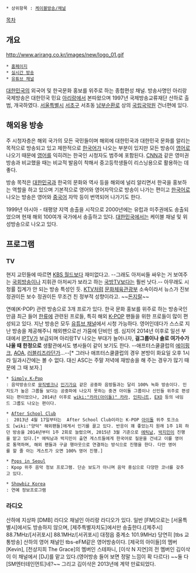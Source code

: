  * 상위항목 : [[케이블방송/채널]]

[[목차]]
== 개요 ==
http://www.arirang.co.kr/images/new/logo_01.gif
 * [http://www.arirang.co.kr 홈페이지]
 * [http://www.arirang.co.kr/Tv/Tv_Index.asp?sys_lang=Eng 실시간 방송]
 * [https://www.youtube.com/user/arirang 유튜브 채널]

[[대한민국]]의 외국어 및 한국문화 홍보를 위주로 하는 종합편성 채널. 방송사명인 아리랑국제방송은 대한민국 민요 [[아리랑]]에서 본따왔으며 1997년 국제방송교류재단 산하로 출범, 개국하였다. [[서울특별시]] [[서초구]] 서초동 [[남부순환로]] 상의 [[국립국악원]] 건너편에 있다.

== 해외용 방송 == 
주 시청자층은 해외 국가의 모든 국민들이며 해외에 대한민국과 대한민국 문화를 알리는 목적으로 방송되고 있고 제한적으로 [[한국어]]가 나오는 부분이 있지만 모든 방송이 [[영어]]로 나오기 때문에 [[영어]]를 익히려는 한국인 시청자도 범주에 포함된다. [[CNN]]과 같은 영미권 방송과 비교했을 때는 비교적 발음이 착해서 중고등학생들이 리스닝용으로 활용하는 데 좋다.

방송 목적은 [[대한민국]]과 한국의 문화와 역사 등을 해외에 널리 알리면서 한국을 홍보하는 역할을 하고 있으며 기본적으로 영어와 영어자막으로 방송이 나가는 편이고 [[한국어]]로 나오는 방송은 영어와 [[중국어]] 자막 등이 번역되어 나가기도 한다. 

1999년 아시아 - 태평양 지역 송출을 시작으로 2000년에는 유럽과 미주권에도 송출되었으며 현재 해외 100여개 국가에서 송출하고 있다. [[대한민국]]에서는 케이블 채널 및 위성방송으로 나오고 있다.

== 프로그램 ==
=== TV ===
현지 교민들에 따르면 [[KBS 월드]]보다 재미없다고. --그래도 아저씨들 싸우는 거 보여주는 [[국회방송]]이나 지휘관 아저씨가 보라고 하는 [[국방TV]]보다는 훨씬 낫다.-- 아무래도 시청률 집계가 안 되는 방송 특성인 듯. [[KTV]]처럼 [[문화체육관광부]] 소속이라서 뉴스가 진보 정권이든 보수 정권이든 무조건 친 정부적 성향이라고. ~~[[돈지랄]]~~

연예(K-POP) 관련 방송으로 3개 프로가 있다. 한국 문화 홍보를 위주로 하는 방송국인 만큼 최근 들어 [[한류]]에 관련된 프로들, 특히 해외 [[K-POP]] 팬들을 위한 프로들이 많이 편성되고 있다. 지난 방송은 모두 [https://www.youtube.com/user/arirang 유튜브 채널]에서 시청 가능하다. 영어인데다가 스스로 지난 방송을 제공해주니 해외팬으로선 가뭄에 단비인 셈. 심지어 2014년 이후로 일선 부대에서 [[IPTV]]가 보급되며 아리랑TV 나오는 부대가 늘어나자, '''걸그룹이나 솔로 여가수가 나올 때 한정으로''' 생활관에서도 병사들이 같이 보기도 한다. --애프터스쿨클럽의 [[에이핑크]], [[AOA]], [[러블리즈]]라던가...--[* 그러나 애프터스쿨클럽의 경우 본방이 화요일 오후 1시라 일과시간에는 볼 수 없다. 대신 ASC는 주말 저녁에 재방송을 해 주는 경우가 많기 때문에 그 때 보자.]

 * [http://www.arirang.co.kr/Tv2/Tv_PlusHomepage_Full.asp?PROG_CODE=TVCR0636&MENU_CODE=101505 Simply K-Pop] 
 : 음악방송으로 [[뮤직뱅크]]나 [[인기가요]] 같은 공중파 음방들과는 달리 100% 녹화 방송이다. 인지도가 높은 그룹들 보다는 공중파에 나오지 못하는 중견 아이돌 그룹이나 신인들 위주로 편성되는 편이었으나, 2014년 이후로 [[wiki:"카라(아이돌)" 카라]], [[인피니트]], [[EXO]] 등의 네임드 그룹도 나오는 편이다.

 * [http://www.arirang.co.kr/Tv2/Tv_PlusHomepage_Full.asp?PROG_CODE=TVCR0688&MENU_CODE=101717 After School Club]
 :  2013년 4월 17일부터는  After School Club이라는 K-POP [[아이돌]] 위주 토크쇼도 [wiki:"양덕" 해외팬들]에게서 인기를 끌고 있다. 반응이 꽤 좋았는지 원래 1주 1회 하던 방송을 2014년부터 1주 2회로 늘렸으며, 2015년 3월 기준으로 [[에릭남]], [[박지민]]이 진행을 맡고 있다.[* 에릭남과 박지민이 출연 게스트들에게 한국어로 질문을 건네고 이를 영어로 통역하며, 해외 팬들과 구글 행아웃으로 연결하는 방식으로 진행을 한다. 다만 영어를 할 줄 아는 게스트가 오면 100% 영어 진행.] 

 * [http://www.arirang.co.kr/Tv2/Tv_PlusHomepage_Week5F.asp?PROG_CODE=TVCR0102&MENU_CODE=101790 Pops in Seoul]
 : Kpop 위주 음악 정보 프로그램. 단순 보도가 아니며 음악 중심으로 다양한 코너를 갖추고 있다.

 * [http://www.arirang.co.kr/Tv2/Tv_PlusHomepage_Week6F.asp?PROG_CODE=TVCR0112&MENU_CODE=100786&sys_lang=Eng Showbiz Korea]
 : 연예 정보프로그램

=== 라디오 ===
산하에 지상파 [DMB] 라디오 채널인 아리랑 라디오가 있다. 일반 [FM]으로는 [서울특별시]에서도 방송하지 않으며, [제주특별자치도]에서만 송출한다.([제주시] 88.7MHz/[서귀포시] 88.1MHz/[서귀포시] 대정읍 중계소 101.9MHz) 당연히 [tbs 교통방송] 산하의 영어 채널인 tbs-eFM같은 영어방송이다. [제국의 아이들]의 멤버 [Kevin], [천상지희 The Grace]의 멤버인 스테파니, [이삭 N 지연]의 전 멤버인 김이삭이 이 채널에서 [DJ]를 맡고 있다.(영어방송 들어 보면 정말 느낌이 확 다르다) ~~둘 다 [SM엔터테인먼트]네?~~ 그리고 김이삭은 2013년에 계약 만료되었다.


